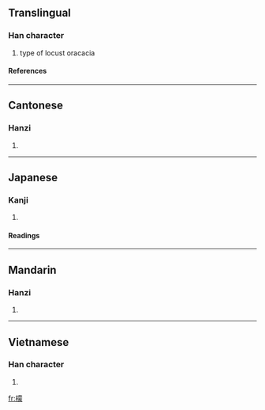==Translingual==
===Han character===
{{Han char|rn=75|rad=木|as=14|sn=18|four=4493<sub>2</sub>|canj=木廿月人 (DTBO)}}
# type of locust oracacia
====References====
{{Han ref|kx=0558.120|dkj=15710|dj=0947.130|hdz=21299.090|uh=6AAC|ud=27308|bh=C263|bd=49763}}
----
==Cantonese==
===Hanzi===
{{yue-hanzi|jyut=|y=mung1}}
# {{defn|Cantonese}}
----
==Japanese==
===Kanji===
{{ja-kanji|grade=|rs=木14}}
# {{defn|Japanese}} 
====Readings====
{{ja-readings|on=[[ぼう]] (bō), [[も]] (mo)|kun=}}
----
==Mandarin==
===Hanzi===
{{cmn-hanzi|pin=[[dǎo]] (dao3), [[méng]] (meng2)|wg=tao<sup>3</sup>, meng<sup>2</sup>}}
# {{defn|Mandarin}}
----
==Vietnamese==
===Han character===
{{vi-hantu|quạt}}
# {{defn|Vietnamese}}

[[fr:檬]]